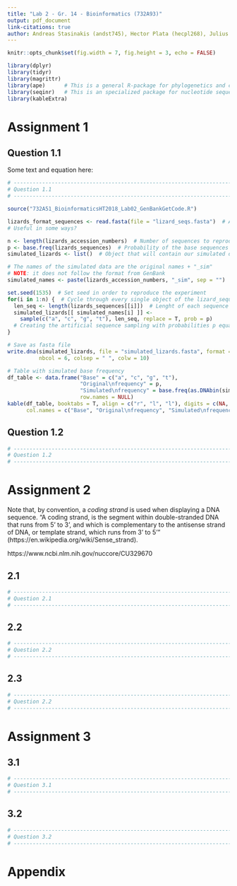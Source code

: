 ```yaml
---
title: "Lab 2 - Gr. 14 - Bioinformatics (732A93)"
output: pdf_document
link-citations: true
author: Andreas Stasinakis (andst745), Hector Plata (hecpl268), Julius Kittler (julki092), Mim Kemal Tekin (mimte666), Stefano Toffol (steto820)
---
```


```r

knitr::opts_chunk$set(fig.width = 7, fig.height = 3, echo = FALSE) 

library(dplyr)
library(tidyr)
library(magrittr)
library(ape)      # This is a general R-package for phylogenetics and comparative methods
library(seqinr)   # This is an specialized package for nucleotide sequence management
library(kableExtra)

```

# Assignment 1

## Question 1.1

Some text and equation here: 

\begin{equation}
  S = \sqrt{\frac{\sum_{r,s}(d_{rs} - \hat{d}_{rs})^2}{\sum_{r,s} d_{rs}^2}}.
\end{equation}


```r
# ------------------------------------------------------------------------------
# Question 1.1
# ------------------------------------------------------------------------------

source("732A51_BioinformaticsHT2018_Lab02_GenBankGetCode.R")

lizards_format_sequences <- read.fasta(file = "lizard_seqs.fasta")  # Alternative version of the file
# Useful in some ways?

n <- length(lizards_accession_numbers)  # Number of sequences to reproduce
p <- base.freq(lizards_sequences)  # Probability of the base sequences
simulated_lizards <- list()  # Object that will contain our simulated data

# The names of the simulated data are the original names + "_sim"
# NOTE: it does not follow the format from GenBank
simulated_names <- paste(lizards_accession_numbers, "_sim", sep = "")  

set.seed(1535)  # Set seed in order to reproduce the experiment
for(i in 1:n) {  # Cycle through every single object of the lizard_sequences
  len_seq <- length(lizards_sequences[[i]])  # Lenght of each sequence
  simulated_lizards[[ simulated_names[i] ]] <- 
    sample(c("a", "c", "g", "t"), len_seq, replace = T, prob = p)
  # Creating the artificial sequence sampling with probabilities p equal to the original ones 
}

# Save as fasta file
write.dna(simulated_lizards, file = "simulated_lizards.fasta", format = "fasta", append = F,
          nbcol = 6, colsep = " ", colw = 10)

# Table with simulated base frequency
df_table <- data.frame("Base" = c("a", "c", "g", "t"), 
                       "Original\nfrequency" = p,
                       "Simulated\nfrequency" = base.freq(as.DNAbin(simulated_lizards)), 
                       row.names = NULL)
kable(df_table, booktabs = T, align = c("r", "l", "l"), digits = c(NA, 4, 4),
      col.names = c("Base", "Original\nfrequency", "Simulated\nfrequency"), format = "latex")
```

## Question 1.2

```r
# ------------------------------------------------------------------------------
# Question 1.2
# ------------------------------------------------------------------------------


```

# Assignment 2

Note that, by convention, a *coding strand* is used when displaying a DNA sequence.
"A coding strand, is the segment within double-stranded DNA that runs from 5' to 3', and which is complementary to the antisense strand of DNA, or template strand, which runs from 3' to 5'" (https://en.wikipedia.org/wiki/Sense_strand).

https://www.ncbi.nlm.nih.gov/nuccore/CU329670


## 2.1

```r
# ------------------------------------------------------------------------------
# Question 2.1
# ------------------------------------------------------------------------------

```

## 2.2

```r
# ------------------------------------------------------------------------------
# Question 2.2
# ------------------------------------------------------------------------------

```

## 2.3

```r
# ------------------------------------------------------------------------------
# Question 2.2
# ------------------------------------------------------------------------------

```

# Assignment 3

## 3.1

```r
# ------------------------------------------------------------------------------
# Question 3.1
# ------------------------------------------------------------------------------

```

## 3.2

```r
# ------------------------------------------------------------------------------
# Question 3.2
# ------------------------------------------------------------------------------

```

# Appendix

```r

```
